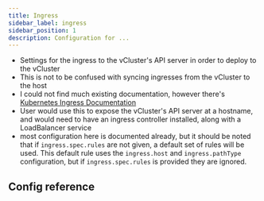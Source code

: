 ```yaml
---
title: Ingress
sidebar_label: ingress
sidebar_position: 1
description: Configuration for ...
---
```



- Settings for the ingress to the vCluster's API server in order to deploy to the vCluster
- This is not to be confused with syncing ingresses from the vCluster to the host
- I could not find much existing documentation, however there's [Kubernetes Ingress Documentation](https://kubernetes.io/docs/concepts/services-networking/ingress/)
- User would use this to expose the vCluster's API server at a hostname, and would need to have an ingress controller installed, along with a LoadBalancer service
- most configuration here is documented already, but it should be noted that if `ingress.spec.rules` are not given, a default set of rules will be used. This default rule uses the `ingress.host` and `ingress.pathType` configuration, but if `ingress.spec.rules` is provided they are ignored.


## Config reference

<ControlPlaneIngress/>